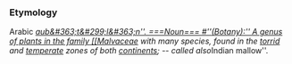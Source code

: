 ===Etymology===
Arabic ''[[aub&#363;t&#299;l&#363;n''.
===Noun===
#''(Botany):'' A genus of plants in the family [[Malvaceae]] with many species, found in the [[torrid]] and [[temperate]] zones of both [[continents]]; -- called also ''Indian mallow''.